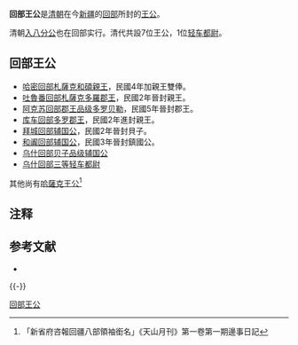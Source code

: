 '''回部王公'''是[[清朝|清朝]]在今[[新疆|新疆]]的[[回部|回部]]所封的[[王公|王公]]。

清朝[[入八分公|入八分公]]也在回部实行。清代共設7位王公，1位[[轻车都尉|轻车都尉]]。

== 回部王公 ==
*[[哈密回部札薩克和碩親王|哈密回部札薩克和碩親王]]，民國4年加親王雙俸。 
*[[吐魯番回部札薩克多羅郡王|吐魯番回部札薩克多羅郡王]]，民國2年晉封親王。
*[[阿克苏回部郡王品级多罗贝勒|阿克苏回部郡王品级多罗贝勒]]，民國5年晉封郡王。
*[[库车回部多罗郡王|库车回部多罗郡王]]，民國2年進封親王。
*[[拜城回部辅国公|拜城回部辅国公]]，民國2年晉封貝子。
*[[和阗回部辅国公|和阗回部辅国公]]，民國3年晉封鎮國公。
*[[乌什回部贝子品级辅国公|乌什回部贝子品级辅国公]]
*[[乌什回部三等轻车都尉|乌什回部三等轻车都尉]]

其他尚有[[哈薩克王公|哈薩克王公]]<ref>「新省府咨報回疆八部領袖銜名」《天山月刊》第一卷第一期邊事日記</ref>

== 注释 ==

{{Reflist|2}}

== 参考文献 ==
* {{cite book |title=《清史稿·藩部世表》|author=赵尔巽|publisher=中华书局}}

{{-}}
{{回部王公}}

[[Category:回部王公|]]